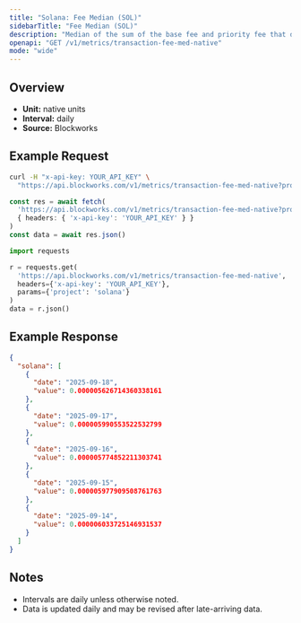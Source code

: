 ```yaml
---
title: "Solana: Fee Median (SOL)"
sidebarTitle: "Fee Median (SOL)"
description: "Median of the sum of the base fee and priority fee that day in native chain token"
openapi: "GET /v1/metrics/transaction-fee-med-native"
mode: "wide"
---
```


## Overview

- **Unit:** native units
- **Interval:** daily
- **Source:** Blockworks

## Example Request

<CodeGroup>

```bash cURL
curl -H "x-api-key: YOUR_API_KEY" \
  "https://api.blockworks.com/v1/metrics/transaction-fee-med-native?project=solana"
```

```typescript TypeScript
const res = await fetch(
  'https://api.blockworks.com/v1/metrics/transaction-fee-med-native?project=solana',
  { headers: { 'x-api-key': 'YOUR_API_KEY' } }
)
const data = await res.json()
```

```python Python
import requests

r = requests.get(
  'https://api.blockworks.com/v1/metrics/transaction-fee-med-native',
  headers={'x-api-key': 'YOUR_API_KEY'},
  params={'project': 'solana'}
)
data = r.json()
```

</CodeGroup>

## Example Response

```json
{
  "solana": [
    {
      "date": "2025-09-18",
      "value": 0.000005626714360338161
    },
    {
      "date": "2025-09-17",
      "value": 0.000005990553522532799
    },
    {
      "date": "2025-09-16",
      "value": 0.000005774852211303741
    },
    {
      "date": "2025-09-15",
      "value": 0.000005977909508761763
    },
    {
      "date": "2025-09-14",
      "value": 0.000006033725146931537
    }
  ]
}
```

## Notes
- Intervals are daily unless otherwise noted.
- Data is updated daily and may be revised after late-arriving data.